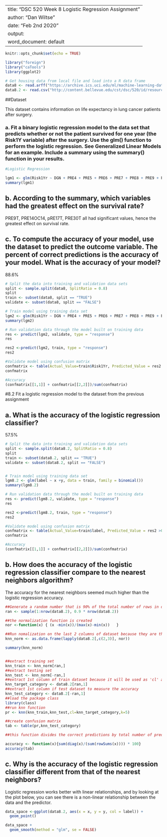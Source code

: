 
---
title: "DSC 520 Week 8  Logistic Regression Assignment"
author: "Dan Wiltse"
date: "Feb 2nd 2020"
output:
  word_document: default
---
  
  ```{r setup, include=FALSE}
knitr::opts_chunk$set(echo = TRUE)
```

```{r include=FALSE}
library("foreign")
library("caTools")
library(ggplot2)

# Get housing data from local file and load into a R data frame
data8 <- read.arff("https://archive.ics.uci.edu/ml/machine-learning-databases/00277/ThoraricSurgery.arff")
data8.2 <- read.csv("http://content.bellevue.edu/cst/dsc/520/id/resources/binary-classifier-data.csv")
```



##Dataset

This dataset contains information on life expectancy in lung cancer patients after surgery.

### a.  Fit a binary logistic regression model to the data set that predicts whether or not the patient survived for one year (the Risk1Y variable) after the surgery. Use the glm() function to perform the logistic regression. See Generalized Linear Models for an example. Include a summary using the summary() function in your results.


```{r}
#Logistic Regression

lgm1 <- glm(Risk1Yr ~ DGN + PRE4 + PRE5 + PRE6 + PRE7 + PRE8 + PRE9 + PRE10 + PRE11 + PRE14 + PRE17 + PRE19 + PRE25 + PRE30 + PRE32 + AGE, data = data8, family = binomial()  )
summary(lgm1)

```

## b. According to the summary, which variables had the greatest effect on the survival rate?

PRE9T, PRE14OC14, pRE17T, PRE30T all had significant values, hence the greatest effect on survival rate.

## c. To compute the accuracy of your model, use the dataset to predict the outcome variable. The percent of correct predictions is the accuracy of your model. What is the accuracy of your model?

88.6%

```{r}
# Split the data into training and validation data sets
split <- sample.split(data8, SplitRatio = 0.8)
split
train <- subset(data8, split == "TRUE")
validate <- subset(data8, split == "FALSE")

# Train model using training data set
lgm2 <- glm(Risk1Yr ~ DGN + PRE4 + PRE5 + PRE6 + PRE7 + PRE8 + PRE9 + PRE10 + PRE11 + PRE14 + PRE17 + PRE19 + PRE25 + PRE30 + PRE32 + AGE, data = train, family = binomial()  )
summary(lgm2)

# Run validation data through the model built on training data
res <- predict(lgm2, validate, type = "response")
res

res2 <-predict(lgm2, train, type = "response")
res2

#Validate model using confusion matrix
confmatrix <- table(Actual_Value=train$Risk1Yr, Predicted_Value = res2 >0.5)
confmatrix

#Accuracy
(confmatrix[[1,1]] + confmatrix[[2,2]])/sum(confmatrix)

```


#8.2
Fit a logistic regression model to the dataset from the previous assignment

## a. What is the accuracy of the logistic regression classifier?

57.5%

```{r}
# Split the data into training and validation data sets
split <- sample.split(data8.2, SplitRatio = 0.8)
split
train <- subset(data8.2, split == "TRUE")
validate <- subset(data8.2, split == "FALSE")


# Train model using training data set
lgm8.2 <- glm(label ~ x +y, data = train, family = binomial())
summary(lgm8.2)

# Run validation data through the model built on training data
res <- predict(lgm8.2, validate, type = "response")
res

res2 <-predict(lgm8.2, train, type = "response")
res2

#Validate model using confusion matrix
confmatrix <- table(Actual_Value=train$label, Predicted_Value = res2 >0.5)
confmatrix

#Accuracy
(confmatrix[[1,1]] + confmatrix[[2,2]])/sum(confmatrix)
```


## b. How does the accuracy of the logistic regression classifier compare to the nearest neighbors algorithm?

The accuracy for the nearest neighbors seemed much higher than the logistic regression accuracy.


```{r}
##Generate a random number that is 90% of the total number of rows in dataset.
ran <- sample(1:nrow(data8.2), 0.9 * nrow(data8.2)) 

##the normalization function is created
nor <-function(x) { (x -min(x))/(max(x)-min(x))   }

##Run nomalization on the last 2 columns of dataset because they are the predictors
knn_norm <- as.data.frame(lapply(data8.2[,c(2,3)], nor))

summary(knn_norm)


##extract training set
knn_train <- knn_norm[ran,] 
##extract testing set
knn_test <- knn_norm[-ran,] 
##extract 1st column of train dataset because it will be used as 'cl' argument in knn function.
knn_target_category <- data8.2[ran,1]
##extract 1st column if test dataset to measure the accuracy
knn_test_category <- data8.2[-ran,1]
##load the package class
library(class)
##run knn function
pr <- knn(knn_train,knn_test,cl=knn_target_category,k=5)

##create confusion matrix
tab <- table(pr,knn_test_category)

##this function divides the correct predictions by total number of predictions that tell us how accurate the model is.

accuracy <- function(x){sum(diag(x)/(sum(rowSums(x)))) * 100}
accuracy(tab)

```

## c. Why is the accuracy of the logistic regression classifier different from that of the nearest neighbors?

Logistic regression works better with linear relationships, and by looking at the plot below, you can see there is a non-linear relationship between the data and the predictor.


```{r}
data_space <-ggplot(data8.2, aes(x = x, y = y, col = label)) + 
  geom_point()

data_space +
  geom_smooth(method = "glm", se = FALSE)
```
